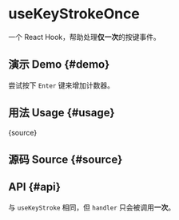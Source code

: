 # useKeyStrokeOnce


<HooksType category="Sensors" />

一个 React Hook，帮助处理**仅一次**的按键事件。

## 演示 Demo \{#demo}

尝试按下 `Enter` 键来增加计数器。


<App />

## 用法 Usage \{#usage}


<RawCode>{source}</RawCode>

## 源码 Source \{#source}


<Source />

## API \{#api}


与 <Link to="/reference/use-key-stroke">`useKeyStroke`</Link> 相同，但 `handler` 只会被调用**一次**。
